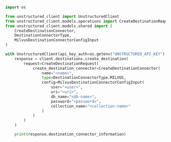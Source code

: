 ```python Python SDK
import os

from unstructured_client import UnstructuredClient
from unstructured_client.models.operations import CreateDestinationRequest
from unstructured_client.models.shared import (
    CreateDestinationConnector,
    DestinationConnectorType,
    MilvusDestinationConnectorConfigInput
)

with UnstructuredClient(api_key_auth=os.getenv("UNSTRUCTURED_API_KEY")) as client:
    response = client.destinations.create_destination(
        request=CreateDestinationRequest(
            create_destination_connector=CreateDestinationConnector(
                name="<name>",
                type=DestinationConnectorType.MILVUS,
                config=MilvusDestinationConnectorConfigInput(
                    user="<user>",
                    uri="<uri>",
                    db_name="<db-name>",
                    password="<password>",
                    collection_name="<collection-name>"
                )
            )
        )
    )

    print(response.destination_connector_information)
```